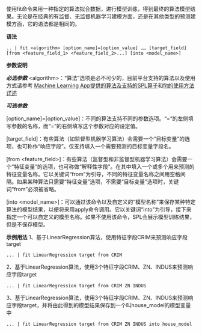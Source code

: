使用fit命令来用一种指定的算法拟合数据，进行模型训练，得到最终的算法模型结果。无论是在经典的有监督、无监督机器学习建模方面，还是在其他类型的预测建模方面，它的语法都是相同的。


**语法**
```
.. | fit <algorithm> [option_name]=[option_value] …… [target_field] [from <feature_field_1> <feature_field_2>...] [into <model_name>]
```

**参数说明**

***必选参数***
<algorithm\>：“算法”选项是必不可少的，目前平台支持的算法以及使用方式请参考 [Machine Learning App提供的算法及支持的SPL算子](/express/manual/7422/the-machine-learning-algorithm-and-the-support-provided-by-the-app-spl-operator)和[fit的使用方法详述](/express/manual/7442/operator-to-fit-specific-usage)


***可选参数***

[option_name]=[option_value]：不同的算法支持不同的参数选项。“=”的左侧填写参数的名称，而“=”的右侧填写这个参数对应的设定值。

[target_field]：有些算法（如监督型机器学习算法）会需要一个“目标变量”的选项，也可称作“响应字段”。仅支持填入一个需要预测的目标变量字段名。

[from <feature_field>]：有些算法（监督型和非监督型机器学习算法）会需要一个“特征变量”的选项，也可称做“解释性字段”。在其中填入一个或多个用来预测的特征变量名称。它以关键词“from”为引导，不同的特征变量名称之间用空格间隔。如果某种算法只需要“特征变量”选项，不需要“目标变量”选项时，关键词“from”必须被省略。

[into <model_name>]：可以通过该命令以及自定义的“模型名称”来保存某种特定算法的模型结果，以便将来用apply命令调用。它以关键词“into”为引导，接下来指定一个可以自定义的模型名称。如果不使用该命令，SPL会展示模型训练结果，但是不保存模型。

**示例用法**
1、基于LinearRegression算法，使用特征字段CRIM来预测响应字段target
```
... | fit LinearRegression target from CRIM
```
2、基于LinearRegression算法，使用3个特征字段CRIM、ZN、INDUS来预测响应字段target
```
... | fit LinearRegression target from CRIM ZN INDUS
```
3、基于LinearRegression算法，使用3个特征字段CRIM、ZN、INDUS来预测响应字段target，并将由此得到的模型结果保存到一个叫house_model的模型变量中
```
... | fit LinearRegression target from CRIM ZN INDUS into house_model
```